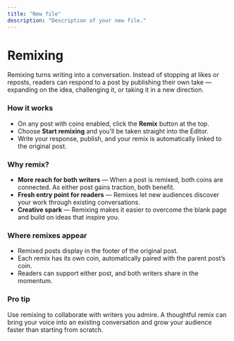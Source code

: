 ```yaml
---
title: "New file"
description: "Description of your new file."
---
```


# **Remixing**

Remixing turns writing into a conversation. Instead of stopping at likes or reposts, readers can respond to a post by publishing their own take — expanding on the idea, challenging it, or taking it in a new direction.

### **How it works**

- On any post with coins enabled, click the **Remix** button at the top.
- Choose **Start remixing** and you’ll be taken straight into the Editor.
- Write your response, publish, and your remix is automatically linked to the original post.

### **Why remix?**

- **More reach for both writers** — When a post is remixed, both coins are connected. As either post gains traction, both benefit.
- **Fresh entry point for readers** — Remixes let new audiences discover your work through existing conversations.
- **Creative spark** — Remixing makes it easier to overcome the blank page and build on ideas that inspire you.

### **Where remixes appear**

- Remixed posts display in the footer of the original post.
- Each remix has its own coin, automatically paired with the parent post’s coin.
- Readers can support either post, and both writers share in the momentum.

### **Pro tip**

Use remixing to collaborate with writers you admire. A thoughtful remix can bring your voice into an existing conversation and grow your audience faster than starting from scratch.